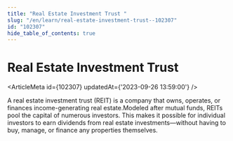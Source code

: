 ```yaml
---
title: "Real Estate Investment Trust "
slug: "/en/learn/real-estate-investment-trust--102307"
id: "102307"
hide_table_of_contents: true
---
```



# Real Estate Investment Trust 

<ArticleMeta id={102307} updatedAt={'2023-09-26 13:59:00'} />
<div className='border-solid border-b border-t-0 my-4 border-[var(--ifm-color-gray-300)]' />

A real estate investment trust (REIT) is a company that owns, operates, or finances income-generating real estate.Modeled after mutual funds, REITs pool the capital of numerous investors. This makes it possible for individual investors to earn dividends from real estate investments—without having to buy, manage, or finance any properties themselves.

